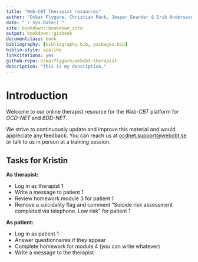 ```yaml
---
title: "Web-CBT therapist resources"
author: "Oskar Flygare, Christian Rück, Jesper Enander & Erik Andersson"
date: "`r Sys.Date()`"
site: bookdown::bookdown_site
output: bookdown::gitbook
documentclass: book
bibliography: [bibliography.bib, packages.bib]
biblio-style: apalike
linkcitations: yes
github-repo: oskarflygare/webcbt-therapist
description: "This is my description."
---
```


# Introduction

Welcome to our online therapist resource for the *Web-CBT* platform for *OCD-NET* and *BDD-NET*.

We strive to continuously update and improve this material and would appreciate any feedback. You can reach us at <ocdnet.support@webcbt.se> or talk to us in person at a training session.

## Tasks for Kristin

**As therapist:**

* Log in as therapist 1
* Write a message to patient 1
* Review homework module 3 for patient 1
* Remove a suicidality flag and comment "Suicide risk assessment completed via telephone. Low risk" for patient 1

**As patient:**

* Log in as patient 1
* Answer questionnaires if they appear
* Complete homework for module 4 (you can write whatever)
* Write a message to the therapist

